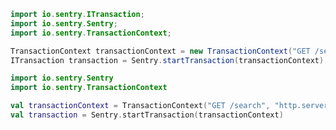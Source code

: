 ```java {tabTitle:Java}
import io.sentry.ITransaction;
import io.sentry.Sentry;
import io.sentry.TransactionContext;

TransactionContext transactionContext = new TransactionContext("GET /search", "http.server", true);
ITransaction transaction = Sentry.startTransaction(transactionContext);
```

```kotlin {tabTitle:Kotlin}
import io.sentry.Sentry
import io.sentry.TransactionContext

val transactionContext = TransactionContext("GET /search", "http.server", true)
val transaction = Sentry.startTransaction(transactionContext)
```
